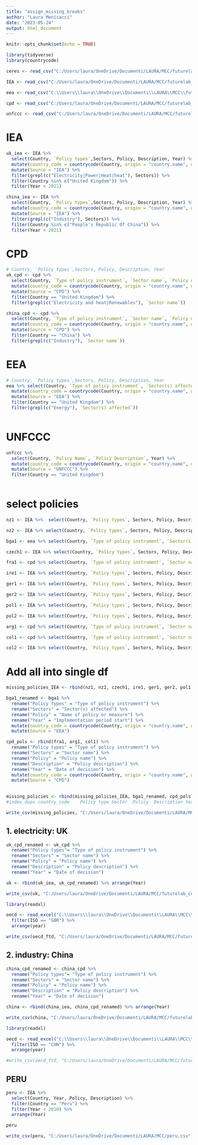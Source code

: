 ```yaml
---
title: "assign_missing_breaks"
author: "Laura Menicacci"
date: "2023-05-24"
output: html_document
---
```


```r
knitr::opts_chunk$set(echo = TRUE)

library(tidyverse)
library(countrycode)

ceres <- read_csv("C:/Users/laura/OneDrive/Documenti/LAURA/MCC/futurelab_ceres/ceres_versions/ceres_thirdversion.csv")

IEA <- read_csv("C:/Users/laura/OneDrive/Documenti/LAURA/MCC/futurelab_ceres/policy_databases/policies_database_IEA_comma_utf8.csv")

eea <- read_csv("C:\\Users\\laura\\OneDrive\\Documenti\\LAURA\\MCC\\futurelab_ceres\\policy_databases\\eea.csv")

cpd <- read_csv("C:/Users/laura/OneDrive/Documenti/LAURA/MCC/futurelab_ceres/policy_databases/cpd.csv", show_col_types = F) 

unfccc <- read_csv("C:/Users/laura/OneDrive/Documenti/LAURA/MCC/futurelab_ceres/policy_databases/unfccc_final.csv", show_col_types = F)
```

# IEA 

```r
uk_iea <- IEA %>% 
  select(Country, `Policy types`,Sectors, Policy, Description, Year) %>% 
  mutate(country_code = countrycode(Country, origin = "country.name", destination = "iso3c")) %>%
  mutate(Source = "IEA") %>% 
  filter(grepl(c("Electricity|Power|Heat|heat"), Sectors)) %>% 
  filter(Country %in% c("United Kingdom")) %>% 
  filter(Year < 2021)

china_iea <- IEA %>% 
  select(Country, `Policy types`,Sectors, Policy, Description, Year) %>% 
  mutate(country_code = countrycode(Country, origin = "country.name", destination = "iso3c")) %>%
  mutate(Source = "IEA") %>% 
  filter(grepl(c("Industry"), Sectors)) %>% 
  filter(Country %in% c("People's Republic Of China")) %>% 
  filter(Year < 2021)

```
# CPD

```r
# Country, `Policy types`,Sectors, Policy, Description, Year
uk_cpd <- cpd %>% 
  select(Country, `Type of policy instrument`, `Sector name`, `Policy name`,`Policy description`, `Date of decision`) %>% 
  mutate(country_code = countrycode(Country, origin = "country.name", destination = "iso3c")) %>%
  mutate(Source = "CPD") %>% 
  filter(Country == "United Kingdom") %>% 
  filter(grepl(c("Electricity and heat|Renewables"), `Sector name`))

china_cpd <- cpd %>% 
  select(Country, `Type of policy instrument`, `Sector name`, `Policy name`,`Policy description`, `Date of decision`) %>% 
  mutate(country_code = countrycode(Country, origin = "country.name", destination = "iso3c")) %>%
  mutate(Source = "CPD") %>% 
  filter(Country == "China") %>% 
  filter(grepl(c("Industry"), `Sector name`))

```
# EEA 

```r
# Country, `Policy types`,Sectors, Policy, Description, Year
eea %>% select(Country, `Type of policy instrument`, `Sector(s) affected`,`Name of policy or measure`,Description,`Implementation period start`) %>% 
  mutate(country_code = countrycode(Country, origin = "country.name", destination = "iso3c")) %>%
  mutate(Source = "EEA") %>% 
  filter(Country == "United Kingdom") %>% 
  filter(grepl(c("Energy"), `Sector(s) affected`))
  
```
# UNFCCC

```r
unfccc %>% 
  select(Country, `Policy Name`, `Policy Description`, Year) %>% 
  mutate(country_code = countrycode(Country, origin = "country.name", destination = "iso3c")) %>%
  mutate(Source = "UNFCCC") %>% 
  filter(Country == "United Kingdom")
  
```

# select policies

```r

nz1 <- IEA %>%  select(Country, `Policy types`, Sectors, Policy, Description, Year) %>% filter(grepl("Warm up New Zealand: Healthy Homes Extension", Policy)) # subsidy in 2016

nz2 <- IEA %>% select(Country, `Policy types`, Sectors, Policy, Description, Year) %>%filter(grepl("Warmer Kiwi Homes", Policy)) # code as one subsidy in 2018

bga1 <- eea %>% select(Country, `Type of policy instrument`, `Sector(s) affected`,`Name of policy or measure`, Description,  `Implementation period start`) %>%  filter(grepl("Industry: AUDITS FOR ENERGY EFFICIENCY", `Name of policy or measure`)) # introduction of financing mechanism in 2008

czech1 <- IEA %>% select(Country, `Policy types`, Sectors, Policy, Description, Year) %>%filter(grepl("Operational Programme Industry and Enterprise", Policy)) # introduction of financing mechanism in 2007

fra1 <- cpd %>% select(Country, `Type of policy instrument`, `Sector name`, `Policy name`,`Policy description`, `Date of decision`) %>% filter(grepl("Carbon Charge Component", `Policy name`)) # Code carbon tax (industry) in 2014 (introduction), 2017 (reform)

ire1 <- IEA %>% select(Country, `Policy types`, Sectors, Policy, Description, Year) %>%filter(grepl("Ireland Carbon Tax", Policy)) # carbon tax (industry) in 2010

ger1 <- IEA %>% select(Country, `Policy types`, Sectors, Policy, Description, Year) %>%filter(grepl("Improving the infrastructure for using bicycles", Policy)) # Code congestion charge in 2005

ger2 <- IEA %>% select(Country, `Policy types`, Sectors, Policy, Description, Year) %>%filter(grepl("Heavy goods vehicle toll", Policy)) # same congestion charge 2005

pol1 <- IEA %>% select(Country, `Policy types`, Sectors, Policy, Description, Year) %>%filter(grepl("Economy of 25 April 2013 on the detailed conditions, manner and procedure of granting funding of the implementation of activities related to the production of biocomponents, liquid biofuels or other renewable", Policy)) # subsidy in 2013

pol2 <- IEA %>% select(Country, `Policy types`, Sectors, Policy, Description, Year) %>%filter(grepl("Low emission urban transport - GAZELA BIS", Policy)) # subsidy in 2013

arg1 <- cpd %>% select(Country, `Type of policy instrument`, `Sector name`, `Policy name`,`Policy description`, `Date of decision`) %>% filter(grepl("Law 27,430 on Carbon Tax on Energy", `Policy name`)) # carbon tax (buildings) in 2018

col1 <- cpd %>% select(Country, `Type of policy instrument`, `Sector name`, `Policy name`,`Policy description`, `Date of decision`) %>% filter(grepl("Law 788/2002, establishing the Tax Reform Colombia", `Policy name`)) # "renewable subsidy" in 2002

col2 <- IEA %>% select(Country, `Policy types`, Sectors, Policy, Description, Year) %>%filter(grepl("Policy guideline for the promotion of sustainable biofuels", Policy)) #  MEPS in 2008

```

# Add all into single df 

```r
missing_policies_IEA <- rbind(nz1, nz2, czech1, ire1, ger1, ger2, pol1, pol2, col2) %>% mutate(country_code = countrycode(Country, origin = "country.name", destination = "iso3c")) %>% mutate(Source = "IEA")

bga1_renamed <- bga1 %>% 
  rename("Policy types" = "Type of policy instrument") %>% 
  rename("Sectors" = "Sector(s) affected") %>% 
  rename("Policy" = "Name of policy or measure") %>% 
  rename("Year" = "Implementation period start") %>%
  mutate(country_code = countrycode(Country, origin = "country.name", destination = "iso3c")) %>%
  mutate(Source = "EEA")

cpd_pols <- rbind(fra1, arg1, col1) %>% 
  rename("Policy types" = "Type of policy instrument") %>% 
  rename("Sectors" = "Sector name") %>% 
  rename("Policy" = "Policy name") %>% 
  rename("Description" = "Policy description") %>% 
  rename("Year" = "Date of decision") %>% 
  mutate(country_code = countrycode(Country, origin = "country.name", destination = "iso3c")) %>%
  mutate(Source = "CPD")
  

missing_policies <- rbind(missing_policies_IEA, bga1_renamed, cpd_pols)
#index_dups	country_code	Policy type	Sector	Policy	Description	Year/Date of decision	Source	raw_indicator

write_csv(missing_policies, "C:/Users/laura/OneDrive/Documenti/LAURA/MCC/futurelab_ceres/oecd_data_task/blank_breaks.csv")

```

## 1.	electricity: UK 

```r
uk_cpd_renamed <- uk_cpd %>% 
  rename("Policy types"= "Type of policy instrument") %>% 
  rename("Sectors" = "Sector name") %>% 
  rename("Policy" = "Policy name") %>% 
  rename("Description" = "Policy description") %>% 
  rename("Year" = "Date of decision")

uk <- rbind(uk_iea, uk_cpd_renamed) %>% arrange(Year)

write_csv(uk, "C:/Users/laura/OneDrive/Documenti/LAURA/MCC/futurelab_ceres/oecd_data_task/uk.csv")

library(readxl)

oecd <- read_excel("C:\\Users\\laura\\OneDrive\\Documenti\\LAURA\\MCC\\CAPMF_Comp_Sub_10022023.xlsx", sheet = 1) %>% 
  filter(ISO == "GBR") %>% 
  arrange(year)

write_csv(oecd_ftd, "C:/Users/laura/OneDrive/Documenti/LAURA/MCC/futurelab_ceres/oecd_data_task/oecd_ftd.csv")


```

## 2.	industry: China
```r
china_cpd_renamed <- china_cpd %>% 
  rename("Policy types"= "Type of policy instrument") %>% 
  rename("Sectors" = "Sector name") %>% 
  rename("Policy" = "Policy name") %>% 
  rename("Description" = "Policy description") %>% 
  rename("Year" = "Date of decision")

china <- rbind(china_iea, china_cpd_renamed) %>% arrange(Year)

write_csv(china, "C:/Users/laura/OneDrive/Documenti/LAURA/MCC/futurelab_ceres/oecd_data_task/china.csv")

library(readxl)

oecd <- read_excel("C:\\Users\\laura\\OneDrive\\Documenti\\LAURA\\MCC\\CAPMF_Comp_Sub_10022023.xlsx", sheet = 1) %>% 
  filter(ISO == "CHN") %>% 
  arrange(year)

#write_csv(oecd_ftd, "C:/Users/laura/OneDrive/Documenti/LAURA/MCC/futurelab_ceres/oecd_data_task/oecd_ftd.csv")

```



## PERU 
```r

peru <- IEA %>% 
  select(Country, Year, Policy, Description) %>% 
  filter(Country == "Peru") %>% 
  filter(Year < 2010) %>% 
  arrange(Year)

peru

write_csv(peru, "C:/Users/laura/OneDrive/Documenti/LAURA/MCC/peru.csv")

```

